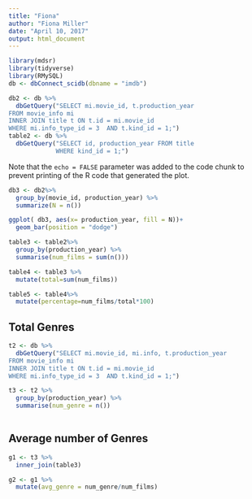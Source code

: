 ```yaml
---
title: "Fiona"
author: "Fiona Miller"
date: "April 10, 2017"
output: html_document
---
```


```r
library(mdsr)
library(tidyverse)
library(RMySQL)
db <- dbConnect_scidb(dbname = "imdb")
```


```r
db2 <- db %>%
  dbGetQuery("SELECT mi.movie_id, t.production_year 
FROM movie_info mi
INNER JOIN title t ON t.id = mi.movie_id
WHERE mi.info_type_id = 3  AND t.kind_id = 1;") 
table2 <- db %>%
  dbGetQuery("SELECT id, production_year FROM title
             WHERE kind_id = 1;") 
```

Note that the `echo = FALSE` parameter was added to the code chunk to prevent printing of the R code that generated the plot.
```r
db3 <- db2%>%
  group_by(movie_id, production_year) %>%
  summarize(N = n())
```

```r
ggplot( db3, aes(x= production_year, fill = N))+
  geom_bar(position = "dodge")
```

```r
table3 <- table2%>%
  group_by(production_year) %>%
  summarise(num_films = sum(n()))
```

```r
table4 <- table3 %>%
  mutate(total=sum(num_films))
```


```r
table5 <- table4%>%
  mutate(percentage=num_films/total*100)
```

## Total Genres

```r
t2 <- db %>%
  dbGetQuery("SELECT mi.movie_id, mi.info, t.production_year 
FROM movie_info mi
INNER JOIN title t ON t.id = mi.movie_id
WHERE mi.info_type_id = 3  AND t.kind_id = 1;") 
```


```r
t3 <- t2 %>%
  group_by(production_year) %>%
  summarise(num_genre = n())
  
```

## Average number of Genres

```r
g1 <- t3 %>%
  inner_join(table3)
```

```r
g2 <- g1 %>%
  mutate(avg_genre = num_genre/num_films)
```

